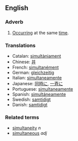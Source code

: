 ==English==
===Adverb===
# [[Occur]]ring at the same [[time]].

===Translations===
*Catalan: [[simultàniament]]
*Chinese: [[并]]
*French: [[simultanément]]
*German: [[gleichzeitig]]
*Italian: [[simultaneamente]]
*Japanese: [[同時に]], [[一斉に]]
*Portuguese: [[simultaneamente]]
*Spanish: [[simultáneamente]]
*Swedish: [[samtidigt]] 
*Danish: [[samtidigt]]

===Related terms===
*[[simultaneity]] ''n''
*[[simultaneous]] ''adj''